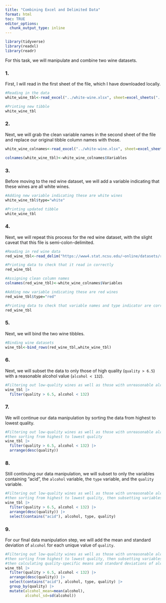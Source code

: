 ```yaml
---
title: "Combining Excel and Delimited Data"
format: html
toc: TRUE
editor_options: 
  chunk_output_type: inline
---
```


```r
library(tidyverse)
library(readxl)
library(readr)
```


For this task, we will manipulate and combine two wine datasets. 

### 1. 
First, I will read in the first sheet of the file, which I have downloaded locally. 

```r
#Reading in the data
white_wine_tbl<-read_excel("../white-wine.xlsx", sheet=excel_sheets("../white-wine.xlsx")[1])

#Printing new tibble
white_wine_tbl
```


### 2. 
Next, we will grab the clean variable names in the second sheet of the file and replace our original tibble column names with those. 
```r
white_wine_colnames<-read_excel("../white-wine.xlsx", sheet=excel_sheets("../white-wine.xlsx")[2])

colnames(white_wine_tbl)<-white_wine_colnames$Variables
```


### 3. 
Before moving to the red wine dataset, we will add a variable indicating that these wines are all white wines. 

```r
#Adding new variable indicating these are white wines
white_wine_tbl$type="white"

#Printing updated tibble
white_wine_tbl
```


### 4. 

Next, we will repeat this process for the red wine dataset, with the slight caveat that this file is semi-colon-delimited.

```r
#Reading in red wine data
red_wine_tbl<-read_delim("https://www4.stat.ncsu.edu/~online/datasets/red-wine.csv",delim=";")

#Printing data to check that it read in correctly
red_wine_tbl

#Assigning clean column names
colnames(red_wine_tbl)<-white_wine_colnames$Variables

#Adding new variable indicating these are red wines
red_wine_tbl$type="red"

#Printing data to check that variable names and type indicator are correct
red_wine_tbl
```

### 5.

Next, we will bind the two wine tibbles.

```r
#Binding wine datasets
wine_tbl<-bind_rows(red_wine_tbl,white_wine_tbl)
```


### 6.

Next, we will subset the data to only those of high quality (`quality > 6.5`) with a reasonable alcohol value (`alcohol < 132`).

```r
#Filtering out low-quality wines as well as those with unreasonable alcohol values
wine_tbl |>
  filter(quality > 6.5, alcohol < 132)
```

### 7.

We will continue our data manipulation by sorting the data from highest to lowest quality.

```r
#Filtering out low-quality wines as well as those with unreasonable alcohol values,
#then sorting from highest to lowest quality
wine_tbl |>
  filter(quality > 6.5, alcohol < 132) |>
  arrange(desc(quality))
```

### 8.

Still continuing our data manipulation, we will subset to only the variables containing "acid", the `alcohol` variable, the `type` variable, and the `quality` variable. 

```r
#Filtering out low-quality wines as well as those with unreasonable alcohol values,
#then sorting from highest to lowest quality, then subsetting variables
wine_tbl |>
  filter(quality > 6.5, alcohol < 132) |>
  arrange(desc(quality)) |>
  select(contains("acid"), alcohol, type, quality)
```


### 9.

For our final data manipulation step, we will add the mean and standard deviation of `alcohol` for each unique value of `quality`. 

```r
#Filtering out low-quality wines as well as those with unreasonable alcohol values,
#then sorting from highest to lowest quality, then subsetting variables,
#then calculating quality-specific means and standard deviations of alcohol
wine_tbl |>
  filter(quality > 6.5, alcohol < 132) |>
  arrange(desc(quality)) |>
  select(contains("acid"), alcohol, type, quality) |>
  group_by(quality) |>
  mutate(alcohol_mean=mean(alcohol),
         alcohol_sd=sd(alcohol))
```